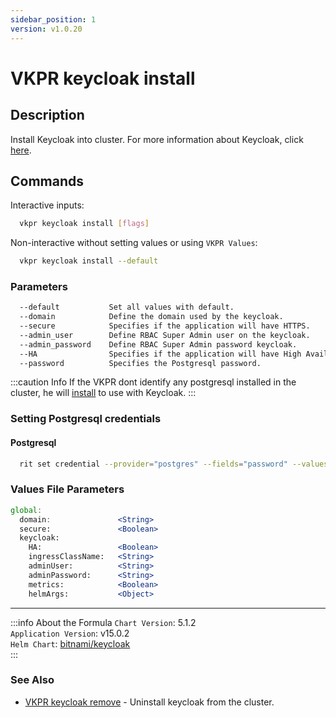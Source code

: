 ```yaml
---
sidebar_position: 1
version: v1.0.20
---
```


# VKPR keycloak install

## Description

Install Keycloak into cluster. For more information about Keycloak, click [here](https://www.keycloak.org/).

## Commands

Interactive inputs:

```bash
  vkpr keycloak install [flags]
```

Non-interactive without setting values or using `VKPR Values`:

```bash
  vkpr keycloak install --default
```

### Parameters

```txt
  --default           Set all values with default.
  --domain            Define the domain used by the keycloak.          Default: localhost
  --secure            Specifies if the application will have HTTPS.    Default: false
  --admin_user        Define RBAC Super Admin user on the keycloak.    Default: admin
  --admin_password    Define RBAC Super Admin password keycloak.       Default: vkpr123
  --HA                Specifies if the application will have High Availability.   Default: false
  --password          Specifies the Postgresql password.               Default: false
```

:::caution Info
If the VKPR dont identify any postgresql installed in the cluster, he will [install](/docs/commands/postgres/vkpr_postgres_install) to use with Keycloak.
:::

### Setting Postgresql credentials

#### Postgresql

```bash
  rit set credential --provider="postgres" --fields="password" --values="your-password"
```

### Values File Parameters

```jsx title="vkpr.yaml"
global:
  domain:               <String>
  secure:               <Boolean>
  keycloak:
    HA:                 <Boolean>
    ingressClassName:   <String>
    adminUser:          <String>
    adminPassword:      <String>
    metrics:            <Boolean>
    helmArgs:           <Object>
```

---

:::info About the Formula
`Chart Version`: 5.1.2 <br/>
`Application Version`: v15.0.2 <br/>
`Helm Chart`: [bitnami/keycloak](https://artifacthub.io/packages/helm/bitnami/keycloak/) <br/>
:::

### See Also

- [VKPR keycloak remove](/docs/commands/keycloak/vkpr_keycloak_remove) - Uninstall keycloak from the cluster.
